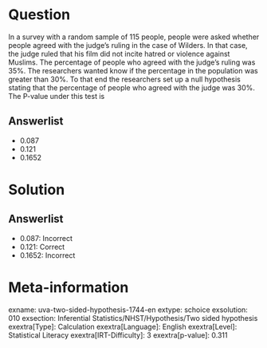 Question
========

In a survey with a random sample of 115 people, people were asked whether people agreed with the judge's ruling in the case of Wilders. In that case, the judge ruled that his film did not incite hatred or violence against Muslims. The percentage of people who agreed with the judge's ruling was 35%. The researchers wanted know if the percentage in the population was greater than 30%. To that end the researchers set up a null hypothesis stating that the percentage of people who agreed with the judge was 30%. The P-value under this test is

Answerlist
----------

* 0.087
* 0.121
* 0.1652

Solution
========

Answerlist
----------

* 0.087: Incorrect
* 0.121: Correct
* 0.1652: Incorrect

Meta-information
================
exname: uva-two-sided-hypothesis-1744-en
extype: schoice
exsolution: 010
exsection: Inferential Statistics/NHST/Hypothesis/Two sided hypothesis
exextra[Type]: Calculation
exextra[Language]: English
exextra[Level]: Statistical Literacy
exextra[IRT-Difficulty]: 3
exextra[p-value]: 0.311
